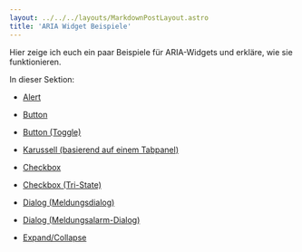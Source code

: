 ```yaml
---
layout: ../../../layouts/MarkdownPostLayout.astro
title: 'ARIA Widget Beispiele'
---
```


Hier zeige ich euch ein paar Beispiele für ARIA-Widgets und erkläre, wie
sie funktionieren.

In dieser Sektion:

- [Alert](/tutorials/custom-widgets/examples/alert)

- [Button](/tutorials/custom-widgets/examples/button)

- [Button (Toggle)](/tutorials/custom-widgets/examples/button-toggle)

- [Karussell (basierend auf einem Tabpanel)](/tutorials/custom-widgets/examples/karussell)

- [Checkbox](/tutorials/custom-widgets/examples/checkbox)

- [Checkbox (Tri-State)](/tutorials/custom-widgets/examples/checkbox-tri-state)

- [Dialog (Meldungsdialog)](/tutorials/custom-widgets/examples/dialog)

- [Dialog (Meldungsalarm-Dialog)](/tutorials/custom-widgets/examples/meldungsalarmdialog)

- [Expand/Collapse ](/tutorials/custom-widgets/examples/expand-collapse)

